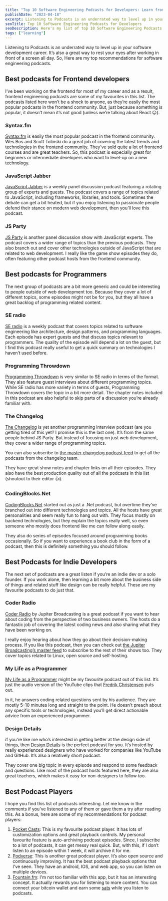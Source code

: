```yaml
---
title: "Top 10 Software Engineering Podcasts for Developers: Learn from the Best"
publishDate: "2023-04-18"
excerpt: Listening to Podcasts is an underrated way to level up in your software development career. It’s also a great way to rest your eyes after working in front of a screen all day. So, Here are my top recommendations for software engineering podcasts.
seoTitle: Top 10 Software Engineering Podcasts for Developers
seoDescription: Here's my list of top 10 Software Engineering Podcasts for Developers, with recommendations for podcast players too.
tags: ["learning"]
---
```




Listening to Podcasts is an underrated way to level up in your software development career. It’s also a great way to rest your eyes after working in front of a screen all day. So, Here are my top recommendations for software engineering podcasts.

Best podcasts for Frontend developers
-------------------------------------

I’ve been working on the frontend for most of my career and as a result, frontend engineering podcasts are some of my favourites in this list. The podcasts listed here won’t be a shock to anyone, as they’re easily the most popular podcasts in the frontend community. But, just because something is popular, it doesn’t mean it’s not good (unless we’re talking about React 😉).

### Syntax.fm

[Syntax.fm](http://syntax.fm/) is easily the most popular podcast in the frontend community. Wes Bos and Scott Tolinski do a great job of covering the latest trends and technologies in the frontend community. They’ve sold quite a lot of frontend courses and are great teachers. So, this podcast is especially great for beginners or intermediate developers who want to level-up on a new technology.

### JavaScript Jabber

[JavaScript Jabber](https://devchat.tv/js-jabber/) is a weekly panel discussion podcast featuring a rotating group of experts and guests. The podcast covers a range of topics related to JavaScript, including frameworks, libraries, and tools. Sometimes the debate can get a bit heated, but if you enjoy listening to passionate people defend their stance on modern web development, then you’ll love this podcast.

### JS Party

[JS Party](https://changelog.com/jsparty) is another panel discussion show with JavaScript experts. The podcast covers a wider range of topics than the previous podcasts. They also branch out and cover other technologies outside of JavaScript that are related to web development. I really like the game show episodes they do, often featuring other podcast hosts from the frontend community.

Best podcasts for Programmers
-----------------------------

The next group of podcasts are a bit more generic and could be interesting to people outside of web development too. Because they cover a lot of different topics, some episodes might not be for you, but they all have a great backlog of programming related content.

### SE radio

[SE radio](https://www.se-radio.net/) is a weekly podcast that covers topics related to software engineering like architecture, design patterns, and programming languages. Each episode has expert guests and that discuss topics relevant to programmers. The quality of the episode will depend a lot on the guest, but I find this podcast really useful to get a quick summary on technologies I haven’t used before.

### Programming Throwdown

[Programming Throwdown](https://www.programmingthrowdown.com/) is very similar to SE radio in terms of the format. They also feature guest interviews about different programming topics. While SE radio has more variety in terms of guests, Programming Throwdown covers the topic in a bit more detail. The chapter notes included in this podcast are also helpful to skip parts of a discussion you’re already familiar with.

### The Changelog

[The Changelog](https://changelog.com/) is yet another programming interview podcast (are you getting tired of this yet? I promise this is the last one). It’s from the same people behind JS Party. But instead of focusing on just web development, they cover a wider range of programming topics.

You can also subscribe to [the master changelog podcast feed](https://changelog.com/master) to get all the podcasts from the changelog team.

They have great show notes and chapter links on all their episodes. They also have the best production quality out of all the podcasts in this list (shoutout to their editor 👍).

### CodingBlocks.Net

[CodingBlocks.Net](https://www.codingblocks.net/) started out as just a .Net podcast, but overtime they’ve branched out into different technologies and topics. All the hosts have great personalities and seem really fun to hang out with. They focus mostly on backend technologies, but they explain the topics really well, so even someone who mostly does frontend like me can follow along easily.

They also do series of episodes focused around programming books occasionally. So if you want to experience a book club in the form of a podcast, then this is definitely something you should follow.

Best Podcasts for Indie Developers
----------------------------------

The next set of podcasts are a great listen if you’re an indie dev or a solo founder. If you work alone, then learning a bit more about the business side of things and related stuff like design can be really helpful. These are my favourite podcasts to do just that.

### Coder Radio

[Coder Radio](https://coder.show/) by Jupiter Broadcasting is a great podcast if you want to hear about coding from the perspective of two business owners. The hosts do a fantastic job of covering the latest coding news and also sharing what they have been working on.

I really enjoy hearing about how they go about their decision-making process. If you like this podcast, then you can check out [the Jupiter Broadcasting’s master feed](https://feed.jupiter.zone/allshows) to subscribe to the rest of their shows too. They cover topics related to Linux, open source and self-hosting.

### My Life as a Programmer

[My Life as a Programmer](https://anchor.fm/fredrik-christenson) might be my favourite podcast out of this list. It’s just the audio version of the YouTube clips that [Fredrik Christensen](https://www.youtube.com/@FredrikChristenson) puts out.

In it, he answers coding related questions sent by his audience. They are mostly 5–10 minutes long and straight to the point. He doesn’t preach about any specific tools or technologies, instead you’ll get direct actionable advice from an experienced programmer.

### Design Details

if you’re like me who’s interested in getting better at the design side of things, then [Design Details](https://designdetails.fm/) is the perfect podcast for you. It’s hosted by really experienced designers who have worked for companies like YouTube and GitHub. It’s also a relatively short podcast.

They cover one big topic in every episode and respond to some feedback and questions. Like most of the podcast hosts featured here, they are also great teachers, which makes it easy for non-designers to follow too.

Best Podcast Players
--------------------

I hope you find this list of podcasts interesting. Let me know in the comments if you’ve listened to any of them or gave them a try after reading this. As a bonus, here are some of my recommendations for podcast players:

1.  [Pocket Casts](https://pocketcasts.com/): This is my favourite podcast player. It has lots of customization options and great playback controls. My personal favourite feature is auto-archiving podcast episodes. Since, I subscribe to a lot of podcasts, it can get messy real quick. But, with this, if I don’t listen to an episode within 1 week, it will archive it for me.
2.  [Podverse](https://podverse.fm/): This is another great podcast player. It’s also open source and continuously improving. It has the best podcast playback options that I've seen. They have an android, IOS, and web app, so you can listen on multiple devices.
3.  [Fountain.fm](https://fountain.fm/): I'm not too familiar with this app, but it has an interesting concept. It actually rewards you for listening to more content. You can connect your bitcoin wallet and earn some [sats](https://www.coindesk.com/learn/what-is-a-satoshi-understanding-the-smallest-unit-of-bitcoin/) while you listen to podcasts.
